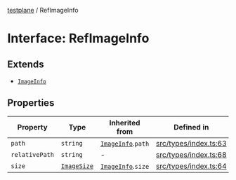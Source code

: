 [testplane](../README.mdx) / RefImageInfo

# Interface: RefImageInfo

## Extends

- [`ImageInfo`](ImageInfo.mdx)

## Properties

| Property | Type | Inherited from | Defined in |
| ------ | ------ | ------ | ------ |
| `path` | `string` | [`ImageInfo`](ImageInfo.mdx).`path` | [src/types/index.ts:63](https://github.com/gemini-testing/testplane/blob/57d0b182c37e21d8bdf52acbb137a028841767af/src/types/index.ts#L63) |
| `relativePath` | `string` | - | [src/types/index.ts:68](https://github.com/gemini-testing/testplane/blob/57d0b182c37e21d8bdf52acbb137a028841767af/src/types/index.ts#L68) |
| `size` | [`ImageSize`](ImageSize.mdx) | [`ImageInfo`](ImageInfo.mdx).`size` | [src/types/index.ts:64](https://github.com/gemini-testing/testplane/blob/57d0b182c37e21d8bdf52acbb137a028841767af/src/types/index.ts#L64) |
